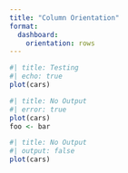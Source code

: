 ```yaml
---
title: "Column Orientation"
format:
  dashboard:
    orientation: rows
---
```

    
```r
#| title: Testing
#| echo: true
plot(cars)
```

```r
#| title: No Output
#| error: true
plot(cars)
foo <- bar
```

```r
#| title: No Output
#| output: false
plot(cars)
```
